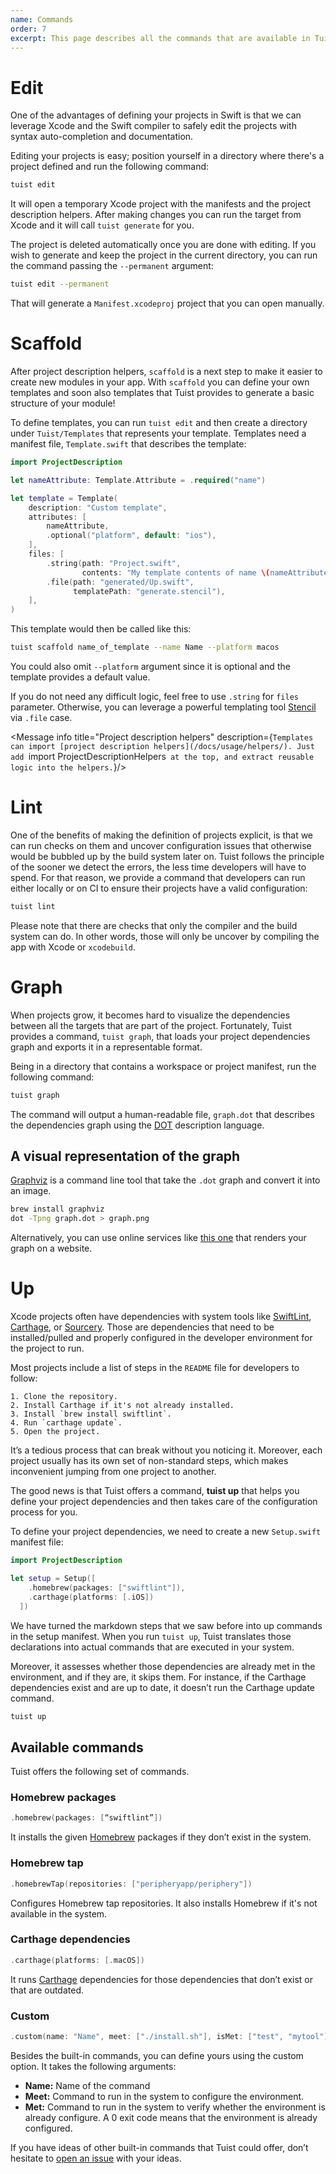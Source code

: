```yaml
---
name: Commands
order: 7
excerpt: This page describes all the commands that are available in Tuist alongside the arguments that they support.
---
```


# Edit

One of the advantages of defining your projects in Swift is that we can leverage Xcode and the Swift compiler to safely edit the projects with syntax auto-completion and documentation.

Editing your projects is easy; position yourself in a directory where there's a project defined and run the following command:

```bash
tuist edit
```

It will open a temporary Xcode project with the manifests and the project description helpers. After making changes you can run the target from Xcode and it will call `tuist generate` for you.

The project is deleted automatically once you are done with editing. If you wish to generate and keep the project in the current directory, you can run the command passing the `--permanent` argument:

```bash
tuist edit --permanent
```

That will generate a `Manifest.xcodeproj` project that you can open manually.

# Scaffold

After project description helpers, `scaffold` is a next step to make it easier to create new modules in your app.
With `scaffold` you can define your own templates and soon also templates that Tuist provides to generate a basic structure of your module!

To define templates, you can run `tuist edit` and then create a directory under `Tuist/Templates` that represents your template. Templates need a manifest file, `Template.swift` that describes the template:

```swift
import ProjectDescription

let nameAttribute: Template.Attribute = .required("name")

let template = Template(
    description: "Custom template",
    attributes: [
        nameAttribute,
        .optional("platform", default: "ios"),
    ],
    files: [
        .string(path: "Project.swift",
                contents: "My template contents of name \(nameAttribute)"),
        .file(path: "generated/Up.swift",
              templatePath: "generate.stencil"),
    ],
)
```

This template would then be called like this:
```bash
tuist scaffold name_of_template --name Name --platform macos
```

You could also omit `--platform` argument since it is optional and the template provides a default value.

If you do not need any difficult logic, feel free to use `.string` for `files` parameter.
Otherwise, you can leverage a powerful templating tool [Stencil](https://github.com/stencilproject/Stencil) via `.file` case.

<Message info title="Project description helpers" description={`Templates can import [project description helpers](/docs/usage/helpers/). Just add `import ProjectDescriptionHelpers` at the top, and extract reusable logic into the helpers.`}/>


# Lint

One of the benefits of making the definition of projects explicit,
is that we can run checks on them and uncover configuration issues that otherwise would be bubbled up by the build system later on.
Tuist follows the principle of the sooner we detect the errors,
the less time developers will have to spend.
For that reason,
we provide a command that developers can run either locally or on CI to ensure their projects have a valid configuration:

```bash
tuist lint
```

Please note that there are checks that only the compiler and the build system can do.
In other words,
those will only be uncover by compiling the app with Xcode or `xcodebuild`.

# Graph

When projects grow, it becomes hard to visualize the dependencies between all the targets that are part of the project. Fortunately, Tuist provides a command, `tuist graph`, that loads your project dependencies graph and exports it in a representable format.

Being in a directory that contains a workspace or project manifest, run the following command:

```bash
tuist graph
```

The command will output a human-readable file, `graph.dot` that describes the dependencies graph using the [DOT](<https://en.wikipedia.org/wiki/DOT_(graph_description_language)>) description language.

## A visual representation of the graph

[Graphviz](https://formulae.brew.sh/formula/graphviz) is a command line tool that take the `.dot` graph and convert it into an image.

```bash
brew install graphviz
dot -Tpng graph.dot > graph.png
```

Alternatively, you can use online services like [this one](https://dreampuf.github.io/GraphvizOnline) that renders your graph on a website.

# Up

Xcode projects often have dependencies with system tools like [SwiftLint](https://github.com/realm/SwiftLint), [Carthage](https://github.com/Carthage/Carthage), or [Sourcery](https://github.com/krzysztofzablocki/Sourcery). Those are dependencies that need to be installed/pulled and properly configured in the developer environment for the project to run.

Most projects include a list of steps in the `README` file for developers to follow:

```markup
1. Clone the repository.
2. Install Carthage if it's not already installed.
3. Install `brew install swiftlint`.
4. Run `carthage update`.
5. Open the project.
```

It’s a tedious process that can break without you noticing it. Moreover, each project usually has its own set of non-standard steps, which makes inconvenient jumping from one project to another.

The good news is that Tuist offers a command, **tuist up** that helps you define your project dependencies and then takes care of the configuration process for you.

To define your project dependencies, we need to create a new `Setup.swift` manifest file:

```swift
import ProjectDescription

let setup = Setup([
    .homebrew(packages: ["swiftlint"]),
    .carthage(platforms: [.iOS])
  ])
```

We have turned the markdown steps that we saw before into up commands in the setup manifest. When you run `tuist up`, Tuist translates those declarations into actual commands that are executed in your system.

Moreover, it assesses whether those dependencies are already met in the environment, and if they are, it skips them. For instance, if the Carthage dependencies exist and are up to date, it doesn’t run the Carthage update command.

```bash
tuist up
```

## Available commands

Tuist offers the following set of commands.

### Homebrew packages

```swift
.homebrew(packages: [“swiftlint”])
```

It installs the given [Homebrew](https://brew.sh) packages if they don’t exist in the system.

### Homebrew tap

```swift
.homebrewTap(repositories: ["peripheryapp/periphery"])
```

Configures Homebrew tap repositories. It also installs Homebrew if it's not available in the system.

### Carthage dependencies

```swift
.carthage(platforms: [.macOS])
```

It runs [Carthage](https://github.com/carthage) dependencies for those dependencies that don’t exist or that are outdated.

### Custom

```swift
.custom(name: "Name", meet: ["./install.sh"], isMet: ["test", "mytool"])
```

Besides the built-in commands, you can define yours using the custom option. It takes the following arguments:

- **Name:** Name of the command
- **Meet:** Command to run in the system to configure the environment.
- **Met:** Command to run in the system to verify whether the environment is already configure. A 0 exit code means that the environment is already configured.

If you have ideas of other built-in commands that Tuist could offer, don’t hesitate to [open an issue](https://github.com/tuist/tuist/issues/new) with your ideas.
